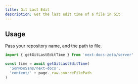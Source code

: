 ```yaml
---
title: Git Last Edit
description: Get the last edit time of a file in Git
---
```


## Usage

Pass your repository name, and the path to file.

```ts
import { getGitLastEditTime } from 'next-docs-zeta/server'

const time = await getGitLastEditTime(
  'SonMooSans/next-docs',
  'content/' + page._raw.sourceFilePath
)
```
